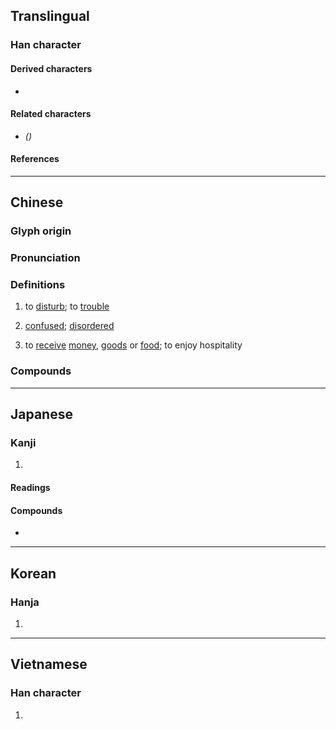 {{also|扰}}
{{character info/new}}
==Translingual==

===Han character===
{{Han char|rn=64|rad=手|as=15|sn=18|four=51047|canj=QMBE|ids=⿰扌憂}}

====Derived characters====
* {{l|mul|[[𡅒]]}}

====Related characters====
* {{l|mul|[[扰]]}} ''({{w|Simplified Chinese}})''

====References====
{{Han ref|kx=0461.280|dkj=12920|dj=0810.340|hdz=31979.100|uh=64FE}}

----

==Chinese==
{{zh-forms|s=扰}}

===Glyph origin===
{{Han etym}}

===Pronunciation===
{{zh-pron
|m=rǎo
|c=jiu2,jiu5
|h=gd=iau3
|md=
|mn=qz,tp,xm:liáu/kh,zz:jiáu/qz:lǎ/xm:lā
|mn-t=riao2/riou2
|mn-t_note=riao2 - Shantou; riou2 - Chaozhou
|w=
|mc=y
|oc=y
|cat=v
}}

===Definitions===
{{zh-hanzi}}

# to [[disturb]]; to [[trouble]]
# {{lb|zh|literary}} [[confused]]; [[disordered]]
# {{lb|zh|polite}} to [[receive]] [[money]], [[good]]s or [[food]]; to enjoy hospitality

===Compounds===
{{zh-der|干擾|喧擾|叨擾|困擾|取擾|庸人自擾|亂擾擾|勾擾|不堪其擾|兵廚之擾|侵擾|㑳擾|性騷擾|干擾素|意擾心愁|告擾|俶擾|厚擾|奉擾|不勝其擾|不擾|兵戈擾攘|恇擾|攪擾|擾流器|擾動|相擾|擾擾|擾害|擾亂|痰火擾心|撓擾|打擾|有擾|擾民|科擾|煩擾|擾人|滋擾|撞擾|擾攘|暴力滋擾|搔擾|擾人清夢|生事擾民|自擾|馴擾|紛擾|雲擾|驚擾|聒擾|道擾|阻擾|纏擾|竄擾|討擾|騷擾|自相驚擾|糟擾}}

----

==Japanese==

===Kanji===
{{ja-kanji|grade=|rs=手15}}

# {{defn|lang=ja|sort=手15}}

====Readings====
{{ja-readings
|goon=にょう
|kanon=じょう
|kun=みだ-れる, わずら-わし.い
}}

====Compounds====
* {{ja-r|動擾|どうじょう|gloss=[[motional]] [[disturbance]]}}

----

==Korean==

===Hanja===
{{ko-hanja|hangeul=요|eumhun=|rv=yo|mr=yo|y=yo}}

# {{defn|lang=ko|sort=手15}}

----

==Vietnamese==

===Han character===
{{vi-hantu|[[nhiễu]], [[nhầu]]|rs=手15}}

# {{defn|lang=vi|sort=手15}}